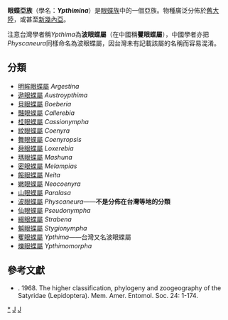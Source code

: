 {{NoteTA
|G1=Butterfly
}}
{{Automatic taxobox
| taxon = Ypthimina
| image = Stygionympha wichgrafi williami (Wichgraf's hillside brown).JPG
| image_width = 300px
| image_caption = [[威克魆眼蝶|威克魆眼蝶]]<br />
''Stygionympha wichgrafi williami''
| authority = Reuter, 1896
| type_genus = [[矍眼蝶屬|矍眼蝶屬]]<br />''Ypthima''
| type_genus_authority = Hübner, 1818
| subdivision_ranks = 屬
| subdivision =
有19個屬，詳見正文。
}}

'''{{zy|矍|-{zh-cn:jué;zh-tw:ㄐㄩㄝˊ;zh-hk:fok3;zh-sg:jué}-}}眼蝶亞族'''（學名：'''''Ypthimina'''''）是[[眼蝶族|眼蝶族]]中的一個亞族。物種廣泛分佈於[[舊大陸|舊大陸]]，或甚至[[新幾內亞|新幾內亞]]。

注意台灣學者稱''Ypthima''為'''波眼蝶屬'''（在中國稱'''矍眼蝶屬'''），中國學者亦把''Physcaneura''同樣命名為波眼蝶屬，因台灣未有記載該屬的名稱而容易混淆。

== 分類 ==
* [[明眸眼蝶屬|明眸眼蝶屬]] ''Argestina''
* [[遨眼蝶屬|遨眼蝶屬]] ''Austroypthima''
* [[貝眼蝶屬|貝眼蝶屬]] ''Boeberia''
* [[豔眼蝶屬|豔眼蝶屬]] ''Callerebia''
* [[桂眼蝶屬|桂眼蝶屬]] ''Cassionympha''
* [[紋眼蝶屬|紋眼蝶屬]] ''Coenyra''
* [[舞眼蝶屬|舞眼蝶屬]] ''Coenyropsis''
* [[舜眼蝶屬|舜眼蝶屬]] ''Loxerebia''
* [[瑪眼蝶屬|瑪眼蝶屬]] ''Mashuna''
* [[密眼蝶屬|密眼蝶屬]] ''Melampias''
* [[餒眼蝶屬|餒眼蝶屬]] ''Neita''
* [[嫩眼蝶屬|嫩眼蝶屬]] ''Neocoenyra''
* [[山眼蝶屬|山眼蝶屬]] ''Paralasa''
* [[波眼蝶屬|波眼蝶屬]] ''Physcaneura''——'''不是分佈在台灣等地的分類'''
* [[仙眼蝶屬|仙眼蝶屬]] ''Pseudonympha''
* [[綴眼蝶屬|綴眼蝶屬]] ''Strabena''
* [[魆眼蝶屬|魆眼蝶屬]] ''Stygionympha''
* [[矍眼蝶屬|矍眼蝶屬]] ''Ypthima''——台灣又名波眼蝶屬
* [[爍眼蝶屬|爍眼蝶屬]] ''Ypthimomorpha ''

== 參考文獻 ==
{{reflist}}
* {{aut|Miller LD}}. 1968. The higher classification, phylogeny and zoogeography of the Satyridae (Lepidoptera). Mem. Amer. Entomol. Soc. 24: 1-174.

{{Commons category| Ypthimina}}
{{Taxonbar}}

{{眼蝶亞科}}

[[Category:矍眼蝶亞族|*]]
[[Category:眼蝶族|J]]
[[Category:1896年描述的分类群|J]]